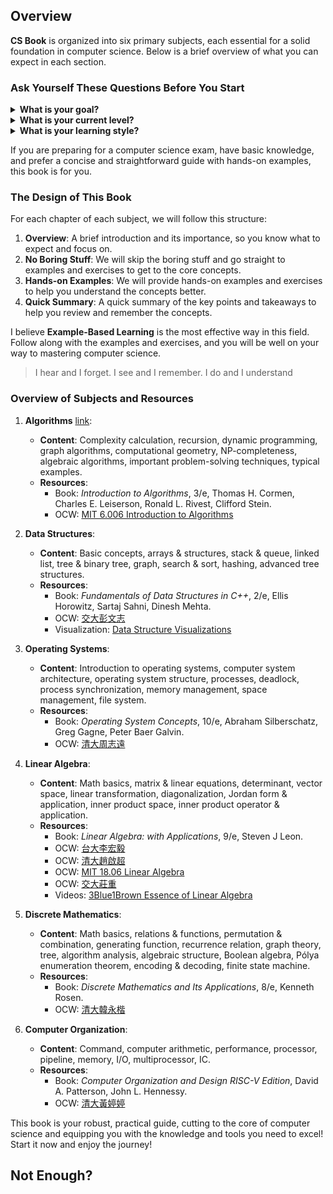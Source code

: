 ## Overview

**CS Book** is organized into six primary subjects, each essential for a solid foundation in computer science. Below is a brief overview of what you can expect in each section.

### Ask Yourself These Questions Before You Start

<details>
  <summary><strong>What is your goal?</strong></summary>
  Are you preparing for a computer science entrance exam, or are you learning computer science for the first time? We suggest you set a clear goal before you start.
</details>

<details>
  <summary><strong>What is your current level?</strong></summary>
  Do you have a basic understanding of computer science concepts, or are you starting from scratch? Knowing your current level will help you choose the right resources and study plan. We recommend you have a basic understanding of computer science concepts before diving into this book.
</details>

<details>
  <summary><strong>What is your learning style?</strong></summary>
  Do you prefer reading books, watching videos, or learning by doing? We provide a variety of resources, including books, online courses, and videos, to cater to different learning styles. We also offer interactive examples and exercises to help you learn by doing.
</details>

If you are preparing for a computer science exam, have basic knowledge, and prefer a concise and straightforward guide with hands-on examples, this book is for you.

### The Design of This Book

For each chapter of each subject, we will follow this structure:

1. **Overview**: A brief introduction and its importance, so you know what to expect and focus on.
2. **No Boring Stuff**: We will skip the boring stuff and go straight to examples and exercises to get to the core concepts.
3. **Hands-on Examples**: We will provide hands-on examples and exercises to help you understand the concepts better.
4. **Quick Summary**: A quick summary of the key points and takeaways to help you review and remember the concepts.

I believe **Example-Based Learning** is the most effective way in this field. Follow along with the examples and exercises, and you will be well on your way to mastering computer science.

> I hear and I forget. I see and I remember. I do and I understand

### Overview of Subjects and Resources

1. **Algorithms** [link](/algorithms): 
   - **Content**: Complexity calculation, recursion, dynamic programming, graph algorithms, computational geometry, NP-completeness, algebraic algorithms, important problem-solving techniques, typical examples.
   - **Resources**: 
     - Book: *Introduction to Algorithms*, 3/e, Thomas H. Cormen, Charles E. Leiserson, Ronald L. Rivest, Clifford Stein.
     - OCW: [MIT 6.006 Introduction to Algorithms](https://www.youtube.com/playlist?list=PLUl4u3cNGP61Oq3tWYp6V_F-5jb5L2iHb)

2. **Data Structures**: 
   - **Content**: Basic concepts, arrays & structures, stack & queue, linked list, tree & binary tree, graph, search & sort, hashing, advanced tree structures.
   - **Resources**: 
     - Book: *Fundamentals of Data Structures in C++*, 2/e, Ellis Horowitz, Sartaj Sahni, Dinesh Mehta.
     - OCW: [交大彭文志](https://ocw.nycu.edu.tw/?course_page=all-course%2Fcollege-of-computer-science%2F%E8%B3%87%E6%96%99%E7%B5%90%E6%A7%8B-data-structure-101%E5%AD%B8%E5%B9%B4%E5%BA%A6-%E8%B3%87%E8%A8%8A%E5%B7%A5%E7%A8%8B%E5%AD%B8%E7%B3%BB-%E5%BD%AD%E6%96%87%E5%BF%97%E8%80%81%E5%B8%AB)
     - Visualization: [Data Structure Visualizations](https://www.cs.usfca.edu/~galles/visualization/)

3. **Operating Systems**: 
   - **Content**: Introduction to operating systems, computer system architecture, operating system structure, processes, deadlock, process synchronization, memory management, space management, file system.
   - **Resources**: 
     - Book: *Operating System Concepts*, 10/e, Abraham Silberschatz, Greg Gagne, Peter Baer Galvin.
     - OCW: [清大周志遠](https://ocw.nthu.edu.tw/ocw/index.php?page=course&cid=141)

4. **Linear Algebra**: 
   - **Content**: Math basics, matrix & linear equations, determinant, vector space, linear transformation, diagonalization, Jordan form & application, inner product space, inner product operator & application.
   - **Resources**: 
     - Book: *Linear Algebra: with Applications*, 9/e, Steven J Leon.
     - OCW: [台大李宏毅](https://www.youtube.com/playlist?list=PLJV_el3uVTsNmr39gwbyV-0KjULUsN7fW)
     - OCW: [清大趙啟超](https://ocw.nthu.edu.tw/ocw/index.php?page=course&cid=89)
     - OCW: [MIT 18.06 Linear Algebra](https://web.mit.edu/18.06/www/)
     - OCW: [交大莊重](https://ocw.nycu.edu.tw/?course_page=all-course%2Fcollege-of-science%2Fam%2F%E7%B7%9A%E6%80%A7%E4%BB%A3%E6%95%B8%E4%B8%80-linear-algebra-i-%E6%87%89%E7%94%A8%E6%95%B8%E5%AD%B8%E7%B3%BB-%E8%8E%8A%E9%87%8D%E8%80%81%E5%B8%AB)
     - Videos: [3Blue1Brown Essence of Linear Algebra](https://www.youtube.com/playlist?list=PLZHQObOWTQDPD3MizzM2xVFitgF8hE_ab)

5. **Discrete Mathematics**: 
   - **Content**: Math basics, relations & functions, permutation & combination, generating function, recurrence relation, graph theory, tree, algorithm analysis, algebraic structure, Boolean algebra, Pólya enumeration theorem, encoding & decoding, finite state machine.
   - **Resources**: 
     - Book: *Discrete Mathematics and Its Applications*, 8/e, Kenneth Rosen.
     - OCW: [清大韓永楷](https://ocw.nthu.edu.tw/ocw/index.php?page=course&cid=129)

6. **Computer Organization**: 
   - **Content**: Command, computer arithmetic, performance, processor, pipeline, memory, I/O, multiprocessor, IC.
   - **Resources**: 
     - Book: *Computer Organization and Design RISC-V Edition*, David A. Patterson, John L. Hennessy.
     - OCW: [清大黃婷婷](https://ocw.nthu.edu.tw/ocw/index.php?page=course&cid=76)

This book is your robust, practical guide, cutting to the core of computer science and equipping you with the knowledge and tools you need to excel! Start it now and enjoy the journey!

 
<Cards>
  <Card icon={"1️⃣"} title="Algorithms" href="/algorithms" />
  <Card icon={"2️⃣"} title="Data Structures" href="/data-structures" />
  <Card icon={"3️⃣"} title="Operating Systems" href="/operating-system" />
  <Card icon={"4️⃣"} title="Linear Algebra" href="/linear-algebra" />
  <Card icon={"5️⃣"} title="Discrete Mathematics" href="/discrete-mathematics" />
  <Card icon={"6️⃣"} title="Computer Organization" href="/computer-organization" />
</Cards>

## Not Enough?

<Cards>
  <Card icon={"📚"} title="Resources" href="/resources" />
  <Card icon={"🗺️"} title="Roadmap" href="/roadmap" />
  <Card icon={"🚀"} title="Beyond the fundamentals" href="/beyond-the-fundamentals"/>
  <Card icon={"❔"} title="Q&A" href="/qa"/>
</Cards>